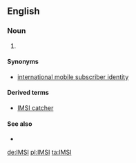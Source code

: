 ==English==

===Noun===
{{en-noun}}

# {{context|lang=en|telecommunications}} {{acronym of|lang=en|[[international|International]] [[mobile|Mobile]] [[subscriber|Subscriber]] [[identity|Identity]]}}

====Synonyms====
* {{sense|International Mobile Subscriber Identity}} [[international mobile subscriber identity]]

====Derived terms====
* {{sense|mobile telecom}} [[IMSI catcher]] {{gloss|[[stingray]]}}

====See also====
*{{pedia|International Mobile Subscriber Identity}}

[[de:IMSI]]
[[pl:IMSI]]
[[ta:IMSI]]